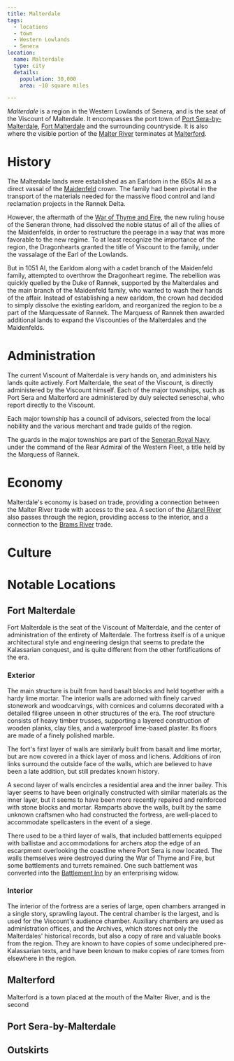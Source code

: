```yaml
---
title: Malterdale
tags:
  - locations
  - town
  - Western Lowlands
  - Senera
location:
  name: Malterdale
  type: city
  details:
    population: 30,000
    area: ~10 square miles

---
```


*Malterdale* is a region in the Western Lowlands of Senera, and is the seat of
the Viscount of Malterdale. It encompasses the port town of
[Port Sera-by-Malterdale](/locations/port-sera-by-malterdale),
[Fort Malterdale](/locations/fort-malterdale) and the surrounding countryside. It is
also where the visible portion of the [Malter River](/locations/malter-river)
terminates at [Malterford](/locations/malterford).

# History

The Malterdale lands were established as an Earldom in the 650s AI as a direct
vassal of the [Maidenfeld](/families/maidenfeld/) crown. The family had
been pivotal in the transport of the materials needed for the massive flood
control and land reclamation projects in the Rannek Delta.

However, the aftermath of the
[War of Thyme and Fire](/events/war-of-thyme-and-fire/), the new ruling
house of the Seneran throne, had dissolved the noble status of all of the allies
of the Maidenfelds, in order to restructure the peerage in a way that was more
favorable to the new regime. To at least recognize the importance of the region,
the Dragonhearts granted the title of Viscount to the family, under the
vassalage of the Earl of the Lowlands.

But in 1051 AI, the Earldom along with a cadet branch of the Maidenfeld family,
attempted to overthrow the Dragonheart regime. The rebellion was quickly quelled
by the Duke of Rannek, supported by the Malterdales and the main branch of the
Maidenfeld family, who wanted to wash their hands of the affair. Instead of
establishing a new earldom, the crown had decided to simply dissolve the
existing earldom, and reorganized the region to be a part of the Marquessate of
Rannek. The Marquess of Rannek then awarded additional lands to expand the
Viscounties of the Malterdales and the Maidenfelds.

# Administration

The current Viscount of Malterdale is very hands on, and administers his lands
quite actively. Fort Malterdale, the seat of the Viscount, is directly
administered by the Viscount himself. Each of the major townships, such as Port
Sera and Malterford are administered by duly selected seneschal, who report
directly to the Viscount.

Each major township has a council of advisors, selected from the local nobility
and the various merchant and trade guilds of the region.

The guards in the major townships are part of the
[Seneran Royal Navy](/organizations/seneran-royal-navy/), under the command
of the Rear Admiral of the Western Fleet, a title held by the Marquess of
Rannek.

# Economy

Malterdale's economy is based on trade, providing a connection between the
Malter River trade with access to the sea. A section of the
[Aitarel River](/locations/aitarel-river) also passes through the region, providing
access to the interior, and a connection to the [Brams River](/locations/brams-river)
trade.

# Culture

# Notable Locations

## Fort Malterdale

Fort Malterdale is the seat of the Viscount of Malterdale, and the center of
administration of the entirety of Malterdale. The fortress itself is of a unique
architectural style and engineering design that seems to predate the Kalassarian
conquest, and is quite different from the other fortifications of the era.

### Exterior

The main structure is built from hard basalt blocks and held together with a
hardy lime mortar. The interior walls are adorned with finely carved stonework
and woodcarvings, with cornices and columns decorated with a detailed filigree
unseen in other structures of the era. The roof structure consists of heavy
timber trusses, supporting a layered construction of wooden planks, clay tiles,
and a waterproof lime-based plaster. Its floors are made of a finely polished
marble.

The fort's first layer of walls are similarly built from basalt and lime mortar,
but are now covered in a thick layer of moss and lichens. Additions of iron
links surround the outside face of the walls, which are believed to have been a
late addition, but still predates known history.

A second layer of walls encircles a residential area and the inner bailey. This
layer seems to have been originally constructed with similar materials as the
inner layer, but it seems to have been more recently repaired and reinforced
with stone blocks and mortar. Ramparts above the walls, built by the same
unknown craftsmen who had constructed the fortress, are well-placed to
accommodate spellcasters in the event of a siege.

There used to be a third layer of walls, that included battlements equipped with
ballistae and accommodations for archers atop the edge of an escarpment
overlooking the coastline where Port Sera is now located. The walls themselves
were destroyed during the War of Thyme and Fire, but some battlements and
turrets remained. One such battlement was converted into the
[Battlement Inn](/locations/battlement-inn) by an enterprising widow.

### Interior

The interior of the fortress are a series of large, open chambers arranged in a
single story, sprawling layout. The central chamber is the largest, and is used
for the Viscount's audience chamber. Auxiliary chambers are used as
administration offices, and the Archives, which stores not only the Malterdales'
historical records, but also a copy of rare and valuable books from the region.
They are known to have copies of some undeciphered pre-Kalassarian texts, and
have been known to make copies of rare tomes from elsewhere in the region.

## Malterford

Malterford is a town placed at the mouth of the Malter River, and is the second

## Port Sera-by-Malterdale

## Outskirts
